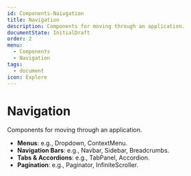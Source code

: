 ```yaml
---
id: Components-Naivgation
title: Navigation
description: Components for moving through an application.
documentState: InitialDraft
order: 2
menu:
  - Components
  - Navigation
tags:
  - document
icon: Explore
---
```


# Navigation

Components for moving through an application.

- **Menus**: e.g., Dropdown, ContextMenu.
- **Navigation Bars**: e.g., Navbar, Sidebar, Breadcrumbs.
- **Tabs & Accordions**: e.g., TabPanel, Accordion.
- **Pagination**: e.g., Paginator, InfiniteScroller.
